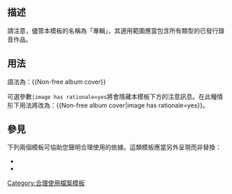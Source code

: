 {{documentation subpage}}

==描述==
請注意，儘管本模板的名稱為「專輯」，其適用範圍應當包含所有類型的已發行錄音作品。

==用法==
語法為：<nowiki>{{Non-free album cover}}</nowiki>

可選參數<code> |image has rationale=yes </code>將會隱藏本模板下方的注意訊息。在此種情形下用法將改為：<nowiki>{{Non-free album cover|image has rationale=yes}}</nowiki>。

==參見==
下列兩個模板可協助您聲明合理使用的依據。這類模板應當另外呈現而非替換：
*{{tl|album rationale}} 
*{{tl|Non-free use rationale album cover}} 

<noinclude>[[Category:模板文件|{{PAGENAME}}]]</noinclude><includeonly>
[[Category:合理使用檔案模板]]
</includeonly>